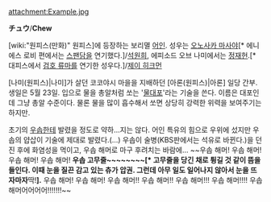 attachment:Example.jpg

'''チュウ'''/'''Chew'''

[wiki:"원피스(만화)" 원피스]에 등장하는 보리멸 [[어인]]. 성우는 [[오노사카 마사야]][* 에니에스 로비 편에서는 [[스팬담]]을 연기했다.]/[[석원희]], 에피소드 오브 나미에서는 [[정재헌]].[* 대피스에서 [[검호 류마]]를 연기한 성우다.]/[[제이 히크먼]]

[나미(원피스)|나미]가 살던 코코야시 마을을 지배하던 [아론(원피스)|아론] 일당 간부. 생일은 5월 23일. 입으로 물을 총알처럼 쏘는 '[[물대포]]'라는 기술을 쓴다. 이름은 대포인데 그냥 총알 수준이다. 물론 물을 많이 흡수해서 쏘면 상당히 강력한 위력을 보여주기는 하지만.

초기의 [[우솝]]한테 발렸을 정도로 약하...지는 않다. 어인 특유의 힘으로 우위에 섰지만 우솝의 얍삽이 기술에 제대로 발렸다.(...) 우솝이 술병(KBS판에서는 석유로 바뀐다.)을 던진 후에 화염성을 먹이고, 우솝 해머로 마구 후려치는 바람에... ~~우솝 해머! 우솝 해머! 우솝 해머! 우솝 해머! '''우솝 고무줄~~~~~~~~[* 고무줄을 당긴 채로 튕길 것 같이 뜸을 들인다. 이때 눈을 질끈 감고 있는 츄가 압권. 그런데 아무 일도 일어나지 않아서 눈을 뜨자마자 '''딱!'''].''' 우솝 해머! 우솝 해머! 우솝 해머!! 우솝 해머!! 우솝 해머!!! 우솝 해머!!!! 우솝 해머어어어어!!!!!!!~~
